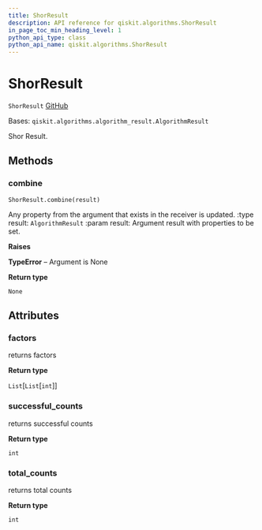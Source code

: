 ```yaml
---
title: ShorResult
description: API reference for qiskit.algorithms.ShorResult
in_page_toc_min_heading_level: 1
python_api_type: class
python_api_name: qiskit.algorithms.ShorResult
---
```


# ShorResult

<span id="qiskit.algorithms.ShorResult" />

`ShorResult` [GitHub](https://github.com/qiskit/qiskit/tree/stable/0.21/qiskit/algorithms/factorizers/shor.py "view source code")

Bases: `qiskit.algorithms.algorithm_result.AlgorithmResult`

Shor Result.

## Methods

### combine

<span id="qiskit.algorithms.ShorResult.combine" />

`ShorResult.combine(result)`

Any property from the argument that exists in the receiver is updated. :type result: `AlgorithmResult` :param result: Argument result with properties to be set.

**Raises**

**TypeError** – Argument is None

**Return type**

`None`

## Attributes

<span id="qiskit.algorithms.ShorResult.factors" />

### factors

returns factors

**Return type**

`List`\[`List`\[`int`]]

<span id="qiskit.algorithms.ShorResult.successful_counts" />

### successful\_counts

returns successful counts

**Return type**

`int`

<span id="qiskit.algorithms.ShorResult.total_counts" />

### total\_counts

returns total counts

**Return type**

`int`


